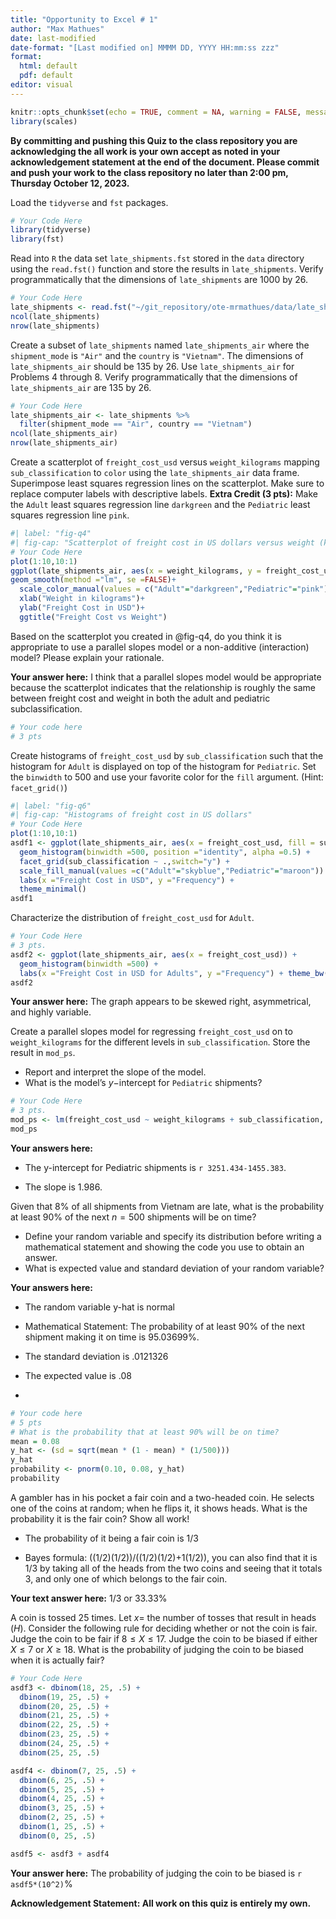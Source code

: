 ```yaml
---
title: "Opportunity to Excel # 1"
author: "Max Mathues"
date: last-modified
date-format: "[Last modified on] MMMM DD, YYYY HH:mm:ss zzz"
format: 
  html: default
  pdf: default
editor: visual
---
```


```r
knitr::opts_chunk$set(echo = TRUE, comment = NA, warning = FALSE, message = FALSE, fig.align = "center")
library(scales)
```

::: callout-note
**By committing and pushing this Quiz to the class repository you are acknowledging the all work is your own accept as noted in your acknowledgement statement at the end of the document. Please commit and push your work to the class repository no later than 2:00 pm, Thursday October 12, 2023.**
:::

::: {.callout-note icon="false" title="Problem 1 (4 pts.)"}
Load the `tidyverse` and `fst` packages.
:::

::: {.callout-important icon="false" collapse="false" title="Problem 1 Answers (4 pts.)"}
```r
# Your Code Here
library(tidyverse)
library(fst)
```
:::

::: {.callout-note icon="false" title="Problem 2 (6 pts.)"}
Read into `R` the data set `late_shipments.fst` stored in the `data` directory using the `read.fst()` function and store the results in `late_shipments`. Verify programmatically that the dimensions of `late_shipments` are 1000 by 26.
:::

::: {.callout-important icon="false" collapse="false" title="Problem 2 Answers (6 pts.)"}
```r
# Your Code Here
late_shipments <- read.fst("~/git_repository/ote-mrmathues/data/late_shipments.fst")
ncol(late_shipments)
nrow(late_shipments)
```
:::

::: {.callout-note icon="false" title="Problem 3 (8 pts.)"}
Create a subset of `late_shipments` named `late_shipments_air` where the `shipment_mode` is `"Air"` and the `country` is `"Vietnam"`. The dimensions of `late_shipments_air` should be 135 by 26. Use `late_shipments_air` for Problems 4 through 8. Verify programmatically that the dimensions of `late_shipments_air` are 135 by 26.
:::

::: {.callout-important icon="false" collapse="false" title="Problem 3 Answers (8 pts.)"}
```r
# Your Code Here
late_shipments_air <- late_shipments %>%
  filter(shipment_mode == "Air", country == "Vietnam")
ncol(late_shipments_air)
nrow(late_shipments_air)
```
:::

::: {.callout-note icon="false" title="Problem 4 (10 pts.)"}
Create a scatterplot of `freight_cost_usd` versus `weight_kilograms` mapping `sub_classification` to `color` using the `late_shipments_air` data frame. Superimpose least squares regression lines on the scatterplot. Make sure to replace computer labels with descriptive labels. **Extra Credit (3 pts):** Make the `Adult` least squares regression line `darkgreen` and the `Pediatric` least squares regression line `pink`.
:::

::: {.callout-important icon="false" collapse="false" title="Problem 4 Answers (10 pts.)"}
```r
#| label: "fig-q4"
#| fig-cap: "Scatterplot of freight cost in US dollars versus weight (kilograms)"
# Your Code Here
plot(1:10,10:1)
ggplot(late_shipments_air, aes(x = weight_kilograms, y = freight_cost_usd, color = sub_classification))+ geom_point()+ 
geom_smooth(method ="lm", se =FALSE)+
  scale_color_manual(values = c("Adult"="darkgreen","Pediatric"="pink"))+ 
  xlab("Weight in kilograms")+ 
  ylab("Freight Cost in USD")+ 
  ggtitle("Freight Cost vs Weight")
```
:::

::: {.callout-note icon="false" title="Problem 5 (10 pts.)"}
Based on the scatterplot you created in @fig-q4, do you think it is appropriate to use a parallel slopes model or a non-additive (interaction) model? Please explain your rationale.
:::

::: {.callout-important icon="false" collapse="false" title="Problem 5 Answers (10 pts.)"}
**Your answer here:**
I think that a parallel slopes model would be appropriate because the scatterplot indicates that the relationship is roughly the same between freight cost and weight in both the adult and pediatric subclassification.
```r
# Your code here
# 3 pts

```
:::

::: {.callout-note icon="false" title="Problem 6 (10 pts.)"}
Create histograms of `freight_cost_usd` by `sub_classification` such that the histogram for `Adult` is displayed on top of the histogram for `Pediatric`. Set the `binwidth` to 500 and use your favorite color for the `fill` argument. (Hint: `facet_grid()`)
:::

::: {.callout-important icon="false" collapse="false" title="Problem 6 Answers (10 pts.)"}
```r
#| label: "fig-q6"
#| fig-cap: "Histograms of freight cost in US dollars"
# Your Code Here
plot(1:10,10:1)
asdf1 <- ggplot(late_shipments_air, aes(x = freight_cost_usd, fill = sub_classification)) + 
  geom_histogram(binwidth =500, position ="identity", alpha =0.5) + 
  facet_grid(sub_classification ~ .,switch="y") + 
  scale_fill_manual(values =c("Adult"="skyblue","Pediatric"="maroon")) + 
  labs(x ="Freight Cost in USD", y ="Frequency") + 
  theme_minimal()
asdf1
```
:::

::: {.callout-note icon="false" title="Problem 7 (12 pts.)"}
Characterize the distribution of `freight_cost_usd` for `Adult`.
:::

::: {.callout-important icon="false" collapse="false" title="Problem 7 Answers (12 pts.)"}
```r
# Your Code Here
# 3 pts.
asdf2 <- ggplot(late_shipments_air, aes(x = freight_cost_usd)) + 
  geom_histogram(binwidth =500) + 
  labs(x ="Freight Cost in USD for Adults", y ="Frequency") + theme_bw()
asdf2
```

**Your answer here:** The graph appears to be skewed right, asymmetrical, and highly variable.
:::

::: {.callout-note icon="false" title="Problem 8 (9 pts.)"}
Create a parallel slopes model for regressing `freight_cost_usd` on to `weight_kilograms` for the different levels in `sub_classification`. Store the result in `mod_ps`.

-   Report and interpret the slope of the model.
-   What is the model's $y-$intercept for `Pediatric` shipments?
:::

::: {.callout-important icon="false" collapse="false" title="Problem 8 Answers"}
```r
# Your Code Here
# 3 pts.
mod_ps <- lm(freight_cost_usd ~ weight_kilograms + sub_classification, data = late_shipments_air)
mod_ps
```

**Your answers here:**

-   The y-intercept for Pediatric shipments is `r 3251.434-1455.383`.

-   The slope is 1.986.
:::

::: {.callout-note icon="false" title="Problem 9 (15 pts.)"}
Given that 8% of all shipments from Vietnam are late, what is the probability at least 90% of the next $n = 500$ shipments will be on time?

-   Define your random variable and specify its distribution before writing a mathematical statement and showing the code you use to obtain an answer.
-   What is expected value and standard deviation of your random variable?
:::

::: {.callout-important icon="false" collapse="false" title="Problem 9 Answers (15 pts.)"}
**Your answers here:**

-   The random variable y-hat is normal

-   Mathematical Statement: The probability of at least 90% of the next shipment making it on time is 95.03699%.

-   The standard deviation is .0121326

-   The expected value is .08

-   

```r
# Your code here
# 5 pts
# What is the probability that at least 90% will be on time?
mean = 0.08
y_hat <- (sd = sqrt(mean * (1 - mean) * (1/500)))
y_hat
probability <- pnorm(0.10, 0.08, y_hat)
probability
```
:::

::: {.callout-note icon="false" title="Problem 10 (8 pts.)"}
A gambler has in his pocket a fair coin and a two-headed coin. He selects one of the coins at random; when he flips it, it shows heads. What is the probability it is the fair coin? Show all work!
:::

::: {.callout-important icon="false" collapse="false" title="Problem 10 Answers (8 pts.)"}
-   The probability of it being a fair coin is 1/3

-   Bayes formula: ((1/2)(1/2))/((1/2)(1/2)+1(1/2)), you can also find that it is 1/3 by taking all of the heads from the two coins and seeing that it totals 3, and only one of which belongs to the fair coin.

```{=tex}
\begin{aligned}

\end{aligned}
```
**Your text answer here:** 1/3 or 33.33%
:::

::: {.callout-note icon="false" title="Problem 11 (8 pts.)"}
A coin is tossed 25 times. Let $x=$ the number of tosses that result in heads ($H$). Consider the following rule for deciding whether or not the coin is fair. Judge the coin to be fair if $8\leq X \leq 17$. Judge the coin to be biased if either $X \leq 7$ or $X \geq 18$. What is the probability of judging the coin to be biased when it is actually fair?
:::

::: {.callout-important icon="false" collapse="false" title="Problem 11 Answers (8 pts.)"}
```r
# Your Code Here
asdf3 <- dbinom(18, 25, .5) +
  dbinom(19, 25, .5) +
  dbinom(20, 25, .5) +
  dbinom(21, 25, .5) +
  dbinom(22, 25, .5) +
  dbinom(23, 25, .5) +
  dbinom(24, 25, .5) +
  dbinom(25, 25, .5)

asdf4 <- dbinom(7, 25, .5) +
  dbinom(6, 25, .5) +
  dbinom(5, 25, .5) +
  dbinom(4, 25, .5) +
  dbinom(3, 25, .5) +
  dbinom(2, 25, .5) +
  dbinom(1, 25, .5) +
  dbinom(0, 25, .5)

asdf5 <- asdf3 + asdf4
```

**Your answer here:** The probability of judging the coin to be biased is `r asdf5*(10^2)`%
:::

**Acknowledgement Statement: All work on this quiz is entirely my own.**
